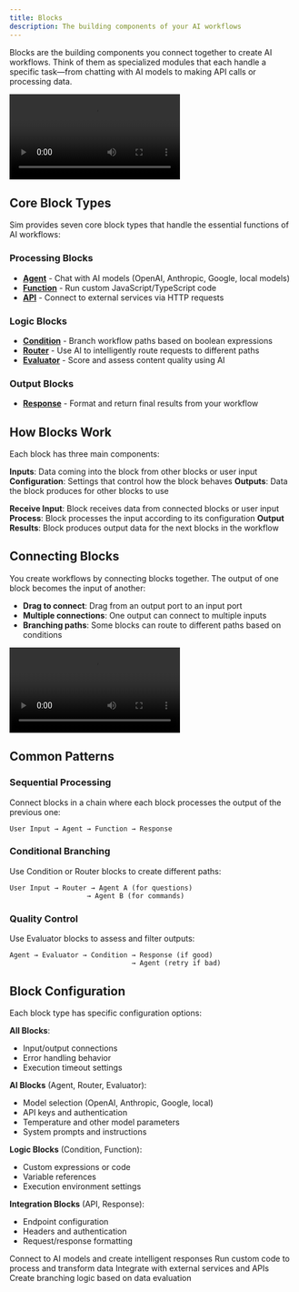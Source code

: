 ```yaml
---
title: Blocks
description: The building components of your AI workflows
---
```



Blocks are the building components you connect together to create AI workflows. Think of them as specialized modules that each handle a specific task—from chatting with AI models to making API calls or processing data.

<div className="w-full max-w-2xl mx-auto overflow-hidden rounded-lg">
  <Video src="connections.mp4" />
</div>

## Core Block Types

Sim provides seven core block types that handle the essential functions of AI workflows:

### Processing Blocks
- **[Agent](/blocks/agent)** - Chat with AI models (OpenAI, Anthropic, Google, local models)
- **[Function](/blocks/function)** - Run custom JavaScript/TypeScript code
- **[API](/blocks/api)** - Connect to external services via HTTP requests

### Logic Blocks
- **[Condition](/blocks/condition)** - Branch workflow paths based on boolean expressions
- **[Router](/blocks/router)** - Use AI to intelligently route requests to different paths
- **[Evaluator](/blocks/evaluator)** - Score and assess content quality using AI

### Output Blocks
- **[Response](/blocks/response)** - Format and return final results from your workflow

<BlockTypes />

## How Blocks Work

Each block has three main components:

**Inputs**: Data coming into the block from other blocks or user input
**Configuration**: Settings that control how the block behaves
**Outputs**: Data the block produces for other blocks to use

<Steps>
  <Step>
    <strong>Receive Input</strong>: Block receives data from connected blocks or user input
  </Step>
  <Step>
    <strong>Process</strong>: Block processes the input according to its configuration
  </Step>
  <Step>
    <strong>Output Results</strong>: Block produces output data for the next blocks in the workflow
  </Step>
</Steps>

## Connecting Blocks

You create workflows by connecting blocks together. The output of one block becomes the input of another:

- **Drag to connect**: Drag from an output port to an input port
- **Multiple connections**: One output can connect to multiple inputs
- **Branching paths**: Some blocks can route to different paths based on conditions

<div className="w-full max-w-2xl mx-auto overflow-hidden rounded-lg">
  <Video src="connections.mp4" />
</div>

## Common Patterns

### Sequential Processing
Connect blocks in a chain where each block processes the output of the previous one:
```
User Input → Agent → Function → Response
```

### Conditional Branching
Use Condition or Router blocks to create different paths:
```
User Input → Router → Agent A (for questions)
                   → Agent B (for commands)
```

### Quality Control
Use Evaluator blocks to assess and filter outputs:
```
Agent → Evaluator → Condition → Response (if good)
                              → Agent (retry if bad)
```

## Block Configuration

Each block type has specific configuration options:

**All Blocks**:
- Input/output connections
- Error handling behavior
- Execution timeout settings

**AI Blocks** (Agent, Router, Evaluator):
- Model selection (OpenAI, Anthropic, Google, local)
- API keys and authentication
- Temperature and other model parameters
- System prompts and instructions

**Logic Blocks** (Condition, Function):
- Custom expressions or code
- Variable references
- Execution environment settings

**Integration Blocks** (API, Response):
- Endpoint configuration
- Headers and authentication
- Request/response formatting

<Cards>
  <Card title="Agent Block" href="/blocks/agent">
    Connect to AI models and create intelligent responses
  </Card>
  <Card title="Function Block" href="/blocks/function">
    Run custom code to process and transform data
  </Card>
  <Card title="API Block" href="/blocks/api">
    Integrate with external services and APIs
  </Card>
  <Card title="Condition Block" href="/blocks/condition">
    Create branching logic based on data evaluation
  </Card>
</Cards>
